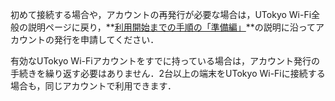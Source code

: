初めて接続する場合や，アカウントの再発行が必要な場合は，UTokyo Wi-Fi全般の説明ページに戻り，**[利用開始までの手順の「準備編」](/utokyo_wifi#apply)**の説明に沿ってアカウントの発行を申請してください．

有効なUTokyo Wi-Fiアカウントをすでに持っている場合は，アカウント発行の手続きを繰り返す必要はありません．2台以上の端末をUTokyo Wi-Fiに接続する場合も，同じアカウントで利用できます．